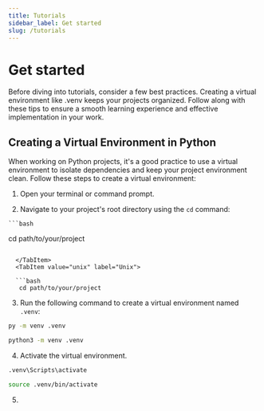 ```yaml
---
title: Tutorials
sidebar_label: Get started
slug: /tutorials
---
```





# Get started

Before diving into tutorials, consider a few best practices. Creating a virtual environment like .venv keeps your projects organized. Follow along with these tips to ensure a smooth learning experience and effective implementation in your work.




## Creating a Virtual Environment in Python

When working on Python projects, it's a good practice to use a virtual environment to isolate dependencies and keep your project environment clean. Follow these steps to create a virtual environment:

1. Open your terminal or command prompt.

2. Navigate to your project's root directory using the `cd` command:


<Tabs groupId="operating-systems">
  <TabItem value="win" label="Windows">
   
    ```bash
   cd path/to/your/project
```
  
  </TabItem>
  <TabItem value="unix" label="Unix">
  
  ```bash
   cd path/to/your/project
```
  
  </TabItem>
</Tabs>


3. Run the following command to create a virtual environment named `.venv`:


<Tabs groupId="operating-systems">
  <TabItem value="win" label="Windows">

  ```bash
  py -m venv .venv
```
  
  </TabItem>
  <TabItem value="unix" label="Unix">
  
```bash
python3 -m venv .venv
```


  </TabItem>
</Tabs>

4. Activate the virtual environment.

<Tabs groupId="operating-systems">
  <TabItem value="win" label="Windows">

  ```sh
  .venv\Scripts\activate
```
  
  </TabItem>
  <TabItem value="unix" label="Unix">

  ```bash
  source .venv/bin/activate
  ```
  </TabItem>
</Tabs>

5. 



<Tabs groupId="operating-systems">
  <TabItem value="win" label="Windows">
  
  </TabItem>
  <TabItem value="unix" label="Unix">
  
  
  </TabItem>
</Tabs>

